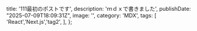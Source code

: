 
  title: '111最初のポストです',
  description: 'ｍｄｘで書きました',
  publishDate: "2025-07-09T18:09:31Z",
  image: '',
  category: 'MDX',
  tags: [
    'React','Next.js','tag2',
  ],
};

